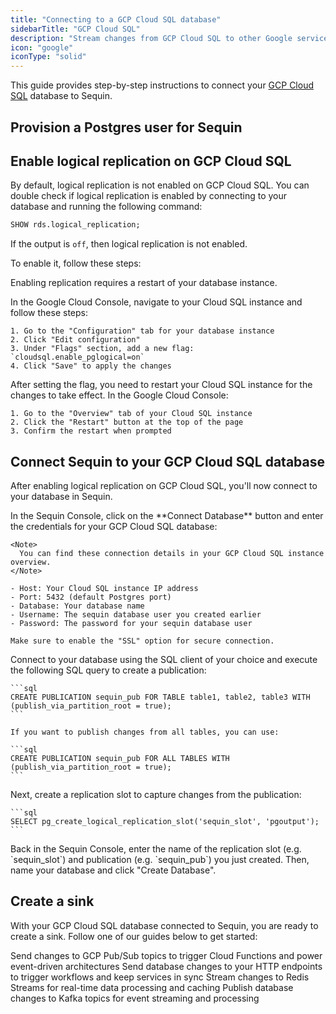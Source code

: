 ```yaml
---
title: "Connecting to a GCP Cloud SQL database"
sidebarTitle: "GCP Cloud SQL"
description: "Stream changes from GCP Cloud SQL to other Google services and beyond. Learn how to enable logical replication and connect Sequin to your database."
icon: "google"
iconType: "solid"
---
```



This guide provides step-by-step instructions to connect your [GCP Cloud SQL](https://cloud.google.com/sql) database to Sequin.

## Provision a Postgres user for Sequin
<CreateSequinDbUser />

## Enable logical replication on GCP Cloud SQL

By default, logical replication is not enabled on GCP Cloud SQL. You can double check if logical replication is enabled by connecting to your database and running the following command:

```sql
SHOW rds.logical_replication;
```

If the output is `off`, then logical replication is not enabled.

To enable it, follow these steps:

<Warning>Enabling replication requires a restart of your database instance.</Warning>

<Steps titleSize="h3">
  <Step title="Enable pglogical flag">
    In the Google Cloud Console, navigate to your Cloud SQL instance and follow these steps:

    1. Go to the "Configuration" tab for your database instance
    2. Click "Edit configuration"
    3. Under "Flags" section, add a new flag: `cloudsql.enable_pglogical=on`
    4. Click "Save" to apply the changes
  </Step>
  <Step title="Restart your database instance">
    After setting the flag, you need to restart your Cloud SQL instance for the changes to take effect. In the Google Cloud Console:

    1. Go to the "Overview" tab of your Cloud SQL instance
    2. Click the "Restart" button at the top of the page
    3. Confirm the restart when prompted
  </Step>
</Steps>

## Connect Sequin to your GCP Cloud SQL database

After enabling logical replication on GCP Cloud SQL, you'll now connect to your database in Sequin.

<Steps titleSize="h3">
  <Step title="Enter connection details in Sequin">
    In the Sequin Console, click on the **Connect Database** button and enter the credentials for your GCP Cloud SQL database:

    <Note>
      You can find these connection details in your GCP Cloud SQL instance overview.
    </Note>

    - Host: Your Cloud SQL instance IP address
    - Port: 5432 (default Postgres port)
    - Database: Your database name
    - Username: The sequin database user you created earlier
    - Password: The password for your sequin database user

    Make sure to enable the "SSL" option for secure connection.
  </Step>
  <Step title="Create a publication">
    Connect to your database using the SQL client of your choice and execute the following SQL query to create a publication:

    ```sql
    CREATE PUBLICATION sequin_pub FOR TABLE table1, table2, table3 WITH (publish_via_partition_root = true);
    ```

    If you want to publish changes from all tables, you can use:

    ```sql
    CREATE PUBLICATION sequin_pub FOR ALL TABLES WITH (publish_via_partition_root = true);
    ```
  </Step>
  <Step title="Create a replication slot">
    Next, create a replication slot to capture changes from the publication:

    ```sql
    SELECT pg_create_logical_replication_slot('sequin_slot', 'pgoutput');
    ```
  </Step>

  <Step title="Enter the replication slot details in Sequin">
    Back in the Sequin Console, enter the name of the replication slot (e.g. `sequin_slot`) and publication (e.g. `sequin_pub`) you just created. Then, name your database and click "Create Database".
  </Step>
</Steps>

## Create a sink

With your GCP Cloud SQL database connected to Sequin, you are ready to create a sink. Follow one of our guides below to get started:

<CardGroup cols={2}>
   <Card
      title="Stream to GCP Pub/Sub"
      icon="aws"
      href="/how-to/stream-postgres-to-gcp-pubsub"
   >
      Send changes to GCP Pub/Sub topics to trigger Cloud Functions and power event-driven architectures
   </Card>
  <Card
    title="Stream to Webhooks"
    icon="webhook"
    href="/how-to/stream-postgres-to-a-webhook-endpoint"
  >
    Send database changes to your HTTP endpoints to trigger workflows and keep services in sync
  </Card>
  <Card
    title="Stream to Redis"
    icon="layer-group"
    href="/how-to/stream-postgres-to-redis-stream"
  >
    Stream changes to Redis Streams for real-time data processing and caching
  </Card>
  <Card
    title="Stream to Kafka"
    icon="code-branch"
    href="/how-to/stream-postgres-to-kafka"
  >
    Publish database changes to Kafka topics for event streaming and processing
  </Card>
</CardGroup>



